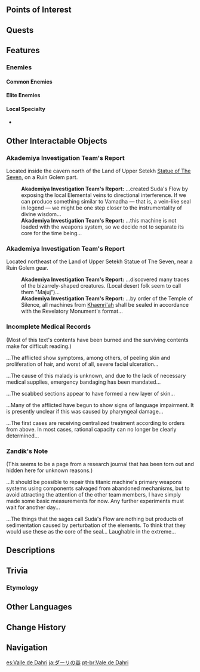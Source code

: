 {{Location Infobox
|image        = Valley of Dahri.png
|type         = Subarea
|region       = Sumeru
|subregion    = Great Red Sand
|area         = Land of Upper Setekh
}}
{{Location Intro|description=<!--<p></p>-->}}

==Points of Interest==
{{Locations by Category Table|type=Points of Interest}}

==Quests==
{{Quests by Category List|heo=1}}

==Features==
===Enemies===
====Common Enemies====
{{Column|2|
* {{Enemy|Floating Anemo Fungus}}
* {{Enemy|Stretchy Geo Fungus}}
* {{Enemy|Whirling Pyro Fungus}}
* {{Enemy|Dendro Samachurl}}
* {{Enemy|Hilichurl Fighter}}
}}
====Elite Enemies====
{{Column|2|
* {{Enemy|Ruin Guard}}
* {{Enemy|Wooden Shieldwall Mitachurl}}
}}
====Local Specialty====
* {{Item|Scarab}}
<!--
==NPCs==
*

==Message Boards==
*
-->
==Other Interactable Objects==
===Akademiya Investigation Team's Report===
Located inside the cavern north of the Land of Upper Setekh [[Statue of The Seven]], on a Ruin Golem part.
{{Dialogue start}}
:'''Akademiya Investigation Team's Report:''' ...created Suda's Flow by exposing the local Elemental veins to directional interference. If we can produce something similar to Vamadha — that is, a vein-like seal in legend — we might be one step closer to the instrumentality of divine wisdom...
:'''Akademiya Investigation Team's Report:''' ...this machine is not loaded with the weapons system, so we decide not to separate its core for the time being...
{{Dialogue end}}
===Akademiya Investigation Team's Report===
Located northeast of the Land of Upper Setekh Statue of The Seven, near a Ruin Golem gear.
{{Dialogue start}}
:'''Akademiya Investigation Team's Report:''' ...discovered many traces of the bizarrely-shaped creatures. (Local desert folk seem to call them "Majuj")...
:'''Akademiya Investigation Team's Report:''' ...by order of the Temple of Silence, all machines from [[Khaenri'ah]] shall be sealed in accordance with the Revelatory Monument's format...
{{Dialogue end}}

=== Incomplete Medical Records ===
(Most of this text's contents have been burned and the surviving contents make for difficult reading.)

...The afflicted show symptoms, among others, of peeling skin and proliferation of hair, and worst of all, severe facial ulceration...

...The cause of this malady is unknown, and due to the lack of necessary medical supplies, emergency bandaging has been mandated...

...The scabbed sections appear to have formed a new layer of skin...

...Many of the afflicted have begun to show signs of language impairment. It is presently unclear if this was caused by pharyngeal damage...

...The first cases are receiving centralized treatment according to orders from above. In most cases, rational capacity can no longer be clearly determined...

=== Zandik's Note ===
(This seems to be a page from a research journal that has been torn out and hidden here for unknown reasons.)

...It should be possible to repair this titanic machine's primary weapons systems using components salvaged from abandoned mechanisms, but to avoid attracting the attention of the other team members, I have simply made some basic measurements for now. Any further experiments must wait for another day...

...The things that the sages call Suda's Flow are nothing but products of sedimentation caused by perturbation of the elements. To think that they would use these as the core of the seal... Laughable in the extreme...

==Descriptions==
{{Description|The giant lies silent in the valley, and the demonic swarms from the abyss now seem almost like poetic exaggerations. Only a power great enough to destroy mountains serves as the best proof that what the researchers say is nothing but the truth.|Viewpoint, [[Viewpoint/The Giant of the Wind-Eroded Valley|The Giant of the Wind-Eroded Valley]]}}

==Trivia==
===Etymology===
{{Transclude|Ruins of Dahri|Etymology}}

==Other Languages==
{{Other Languages
|default_hidden = 1
|en      = Valley of Dahri
|zhs     = 荼诃落谷
|zhs_rm  = Túhē Luògǔ
|zht     = 荼訶落谷
|zht_rm  = Túhē Luògǔ
|ja      = ダーリの{{rubi|谷|たに}}
|ja_rm   = Daari no Tani
|ko      = 다흐리 계곡
|ko_rm   = Daheuri Gyegok
|es      = Valle de Dahri
|fr      = Vallée de Dahri
|ru      = Долина Дахри
|th      = Valley of Dahri
|vi      = Thung Lũng Dahri
|de      = Tal von Dahri
|id      = Valley of Dahri
|pt      = Vale de Dahri
|tr      = Dahri Vadisi
|it      = Valle di Dahri
}}

==Change History==
{{Change History|3.1}}

==Navigation==
{{Area Navbox|Sumeru}}

[[es:Valle de Dahri]]
[[ja:ダーリの谷]]
[[pt-br:Vale de Dahri]]